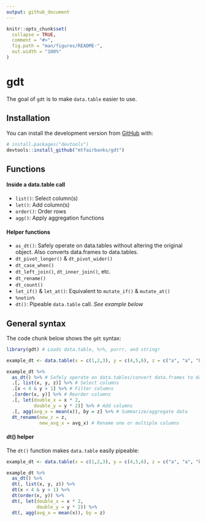 ```yaml
---
output: github_document
---
```


<!-- README.md is generated from README.Rmd. Please edit that file -->

```r
knitr::opts_chunk$set(
  collapse = TRUE,
  comment = "#>",
  fig.path = "man/figures/README-",
  out.width = "100%"
)
```

# gdt

<!-- badges: start -->
<!-- badges: end -->

The goal of `gdt` is to make `data.table` easier to use.

## Installation

You can install the development version from [GitHub](https://github.com/) with:

``` r
# install.packages("devtools")
devtools::install_github("mtfairbanks/gdt")
```

## Functions

#### Inside a data.table call
* `list()`: Select column(s)
* `let()`: Add column(s)
* `order()`: Order rows
* `agg()`: Apply aggregation functions

#### Helper functions
* `as_dt()`: Safely operate on data.tables without altering the original object. Also converts data.frames to data.tables.
* `dt_pivot_longer()` & `dt_pivot_wider()`
* `dt_case_when()`
* `dt_left_join()`, `dt_inner_join()`, etc.
* `dt_rename()`
* `dt_count()`
* `let_if()` & `let_at()`: Equivalent to `mutate_if()` & `mutate_at()`
* `%notin%`
* `dt()`: Pipeable `data.table` call. *See example below*

## General syntax

The code chunk below shows the `gdt` syntax:

```r
library(gdt) # Loads data.table, %>%, purrr, and stringr

example_dt <- data.table(x = c(1,2,3), y = c(4,5,6), z = c("a", "a", "b"))

example_dt %>%
  as_dt() %>% # Safely operate on data.tables/convert data.frames to data.tables
  .[, list(x, y, z)] %>% # Select columns
  .[x < 4 & y > 1] %>% # Filter columns
  .[order(x, y)] %>% # Reorder columns
  .[, let(double_x = x * 2,
          double_y = y * 2)] %>% # Add columns
  .[, agg(avg_x = mean(x)), by = z] %>% # Summarize/aggregate data
  dt_rename(new_z = z,
            new_avg_x = avg_x) # Rename one or multiple columns
```

#### dt() helper

The `dt()` function makes `data.table` easily pipeable:

```r
example_dt <- data.table(x = c(1,2,3), y = c(4,5,6), z = c("a", "a", "b"))

example_dt %>%
  as_dt() %>%
  dt(, list(x, y, z)) %>%
  dt(x < 4 & y > 1) %>%
  dt(order(x, y)) %>%
  dt(, let(double_x = x * 2,
           double_y = y * 2)) %>%
  dt(, agg(avg_x = mean(x)), by = z)
```
